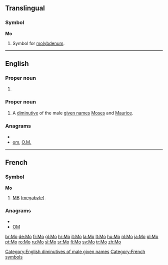 {{also|Appendix:Variations of "mo"}}
==Translingual==

===Symbol===
'''Mo'''

# {{element symbol}} Symbol for [[molybdenum]].

----

==English==

===Proper noun===
{{en-proper noun|sg=Mo.}}

# {{abbreviation of|Missouri}}

===Proper noun===
{{en-proper noun}}

# A [[diminutive]] of the male [[given name]]s [[Moses]] and [[Maurice]].

===Anagrams===
* {{alphagram|mo}}
* [[om#English|om]], [[O.M.#English|O.M.]]


[[Category:English diminutives of male given names]]

----

==French==

===Symbol===
'''Mo'''

# {{abbreviation of|[[mégaoctet]]|lang=fr}} [[MB]] ([[megabyte]]).

===Anagrams===
* {{alphagram|mo}}
* [[OM#French|OM]]

[[Category:French symbols]]

[[br:Mo]]
[[de:Mo]]
[[fr:Mo]]
[[gl:Mo]]
[[hr:Mo]]
[[it:Mo]]
[[la:Mo]]
[[lt:Mo]]
[[hu:Mo]]
[[nl:Mo]]
[[ja:Mo]]
[[pl:Mo]]
[[pt:Mo]]
[[ro:Mo]]
[[ru:Mo]]
[[sl:Mo]]
[[sr:Mo]]
[[fi:Mo]]
[[sv:Mo]]
[[tr:Mo]]
[[zh:Mo]]